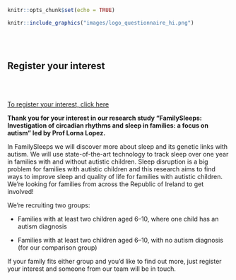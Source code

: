 
```r
knitr::opts_chunk$set(echo = TRUE)
```

```r
knitr::include_graphics("images/logo_questionnaire_hi.png")
```

<br><br> <!-- Add two line breaks -->

##  Register your interest 

<br><br> <!-- Add two line breaks -->

[To register your interest, click here](https://www.familygenomics.maynoothuniversity.ie/participate)

**Thank you for your interest in our research study “FamilySleeps: Investigation of circadian rhythms and sleep in families: a focus on autism” led by Prof Lorna Lopez.**

In FamilySleeps we will discover more about sleep and its genetic links with autism. We will use state-of-the-art technology to track sleep over one year in families with and without autistic children. Sleep disruption is a big problem for families with autistic children and this research aims to find ways to improve sleep and quality of life for families with autistic children.
We’re looking for families from across the Republic of Ireland to get involved!
 
We’re recruiting two groups:
 
* Families with at least two children aged 6–10, where one child has an autism diagnosis

* Families with at least two children aged 6–10, with no autism diagnosis (for our comparison group)
 
If your family fits either group and you’d like to find out more, just register your interest and someone from our team will be in touch.